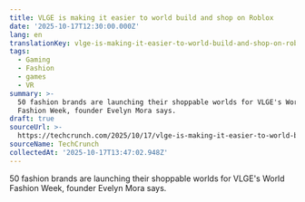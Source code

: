 ```yaml
---
title: VLGE is making it easier to world build and shop on Roblox
date: '2025-10-17T12:30:00.000Z'
lang: en
translationKey: vlge-is-making-it-easier-to-world-build-and-shop-on-roblox
tags:
  - Gaming
  - Fashion
  - games
  - VR
summary: >-
  50 fashion brands are launching their shoppable worlds for VLGE's World
  Fashion Week, founder Evelyn Mora says.
draft: true
sourceUrl: >-
  https://techcrunch.com/2025/10/17/vlge-is-making-it-easier-to-world-build-and-shop-on-roblox/
sourceName: TechCrunch
collectedAt: '2025-10-17T13:47:02.948Z'
---
```

50 fashion brands are launching their shoppable worlds for VLGE's World Fashion Week, founder Evelyn Mora says.
